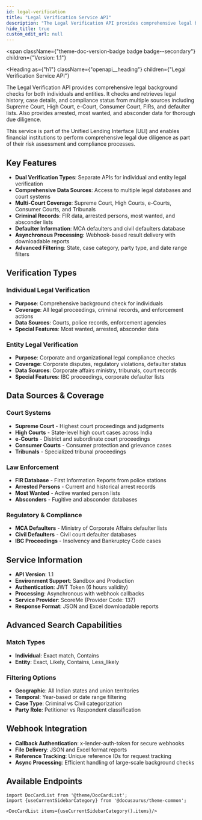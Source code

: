 ```yaml
---
id: legal-verification
title: "Legal Verification Service API"
description: "The Legal Verification API provides comprehensive legal background checks for both individuals and entities. It checks and retrieves legal history, case details, and compliance status from multiple sources including Supreme Court, High Court, e-Court, Consumer Court, FIRs, and defaulter lists."
hide_title: true
custom_edit_url: null
---
```



<span
  className={"theme-doc-version-badge badge badge--secondary"}
  children={"Version: 1.1"}
>
</span>

<Heading
  as={"h1"}
  className={"openapi__heading"}
  children={"Legal Verification Service API"}
>
</Heading>

The Legal Verification API provides comprehensive legal background checks for both individuals and entities. It checks and retrieves legal history, case details, and compliance status from multiple sources including Supreme Court, High Court, e-Court, Consumer Court, FIRs, and defaulter lists. Also provides arrested, most wanted, and absconder data for thorough due diligence.

This service is part of the Unified Lending Interface (ULI) and enables financial institutions to perform comprehensive legal due diligence as part of their risk assessment and compliance processes.

## Key Features

- **Dual Verification Types**: Separate APIs for individual and entity legal verification
- **Comprehensive Data Sources**: Access to multiple legal databases and court systems
- **Multi-Court Coverage**: Supreme Court, High Courts, e-Courts, Consumer Courts, and Tribunals
- **Criminal Records**: FIR data, arrested persons, most wanted, and absconder lists
- **Defaulter Information**: MCA defaulters and civil defaulters database
- **Asynchronous Processing**: Webhook-based result delivery with downloadable reports
- **Advanced Filtering**: State, case category, party type, and date range filters

## Verification Types

### Individual Legal Verification
- **Purpose**: Comprehensive background check for individuals
- **Coverage**: All legal proceedings, criminal records, and enforcement actions
- **Data Sources**: Courts, police records, enforcement agencies
- **Special Features**: Most wanted, arrested, absconder data

### Entity Legal Verification  
- **Purpose**: Corporate and organizational legal compliance checks
- **Coverage**: Corporate disputes, regulatory violations, defaulter status
- **Data Sources**: Corporate affairs ministry, tribunals, court records
- **Special Features**: IBC proceedings, corporate defaulter lists

## Data Sources & Coverage

### Court Systems
- **Supreme Court** - Highest court proceedings and judgments
- **High Courts** - State-level high court cases across India
- **e-Courts** - District and subordinate court proceedings
- **Consumer Courts** - Consumer protection and grievance cases
- **Tribunals** - Specialized tribunal proceedings

### Law Enforcement
- **FIR Database** - First Information Reports from police stations
- **Arrested Persons** - Current and historical arrest records
- **Most Wanted** - Active wanted person lists
- **Absconders** - Fugitive and absconder databases

### Regulatory & Compliance
- **MCA Defaulters** - Ministry of Corporate Affairs defaulter lists
- **Civil Defaulters** - Civil court defaulter databases
- **IBC Proceedings** - Insolvency and Bankruptcy Code cases

## Service Information

- **API Version**: 1.1
- **Environment Support**: Sandbox and Production
- **Authentication**: JWT Token (6 hours validity)
- **Processing**: Asynchronous with webhook callbacks
- **Service Provider**: ScoreMe (Provider Code: 137)
- **Response Format**: JSON and Excel downloadable reports

## Advanced Search Capabilities

### Match Types
- **Individual**: Exact match, Contains
- **Entity**: Exact, Likely, Contains, Less_likely

### Filtering Options
- **Geographic**: All Indian states and union territories
- **Temporal**: Year-based or date range filtering
- **Case Type**: Criminal vs Civil categorization
- **Party Role**: Petitioner vs Respondent classification

## Webhook Integration

- **Callback Authentication**: x-lender-auth-token for secure webhooks
- **File Delivery**: JSON and Excel format reports
- **Reference Tracking**: Unique reference IDs for request tracking
- **Async Processing**: Efficient handling of large-scale background checks

## Available Endpoints

```mdx-code-block
import DocCardList from '@theme/DocCardList';
import {useCurrentSidebarCategory} from '@docusaurus/theme-common';

<DocCardList items={useCurrentSidebarCategory().items}/>
```
      
